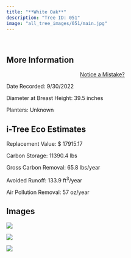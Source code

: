 ```yaml
---
title: "**White Oak**"
description: "Tree ID: 051"
image: "all_tree_images/051/main.jpg"
---
```


<br>

## **More Information**
::: column-margin
<center><a class="button" href="https://forms.gle/W6f5nwYxrM33hF4f7">Notice a Mistake?</a></center>
:::


Date Recorded:  9/30/2022

Diameter at Breast Height:  39.5  inches

Planters:  Unknown

## **i-Tree Eco Estimates**


 Replacement Value: $ 17915.17

 Carbon Storage:  11390.4  lbs

 Gross Carbon Removal:  65.8  lbs/year

 Avoided Runoff:  133.9  ft<sup>3</sup>/year

 Air Pollution Removal:  57  oz/year

## **Images**


 ![](all_tree_images/051/IMG_6501.jpg)

 ![](all_tree_images/051/IMG_6503.jpg)

 ![](all_tree_images/051/main.jpg)
